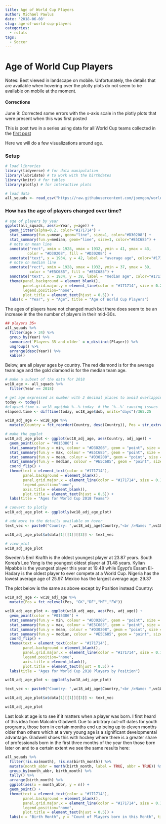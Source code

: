 ```yaml
---
title: Age of World Cup Players
author: Michael Pawlus
date: '2018-06-08'
slug: age-of-world-cup-players
categories:
  - rstats
tags:
  - Soccer
---
```


# Age of World Cup Players

Notes: Best viewed in landscape on mobile. Unfortunately, the details that are available when hovering over the plotly plots do not seem to be available on mobile at the moment. 

#### Corrections
June 9: Corrected some errors with the x-axis scale in the plotly plots that were present when this was first posted

This is post two in a series using data for all World Cup teams collected in the [first post](https://michaelpawlus.netlify.com/2018/06/05/all-world-cup-squads/)

Here we will do a few visualizations around age.

### Setup

```r
# load libraries  
library(tidyverse) # for data manipulation
library(lubridate) # to work with the birthdates
library(knitr) # for tables
library(plotly) # for interactive plots

# load data
all_squads <- read_csv("https://raw.githubusercontent.com/joemgon/worldcup2018/master/squads.csv")
```

### How has the age of players changed over time?

```r
# age of players by year
ggplot(all_squads, aes(x=Year, y=age)) +
  geom_jitter(alpha=0.2, color="#171714") +
  stat_summary(fun.y=mean, geom="line", size=1, color="#D30208") +
  stat_summary(fun.y=median, geom="line", size=1, color="#E5C685") +
  # note on mean line
  annotate("rect", xmin = 1928, xmax = 1932, ymin = 41, ymax = 43,
          color = "#D30208", fill = "#D30208") +
  annotate("text", x = 1934, y = 42, label = "average age", color="#171714", hjust = 0, size = 4) +
  # note on median line
  annotate("rect", xmin = 1928, xmax = 1932, ymin = 37, ymax = 39,
           color = "#E5C685", fill = "#E5C685") +
  annotate("text", x = 1934, y = 38, label = "median age", color="#171714", hjust = 0, size = 4) +
  theme(panel.background = element_blank(), 
        panel.grid.major.y = element_line(color = "#171714", size = 0.25), 
        legend.position="none",
        plot.title = element_text(hjust = 0.5)) + 
  labs(x = "Year", y = "Age", title = "Age of World Cup Players")
```

The ages of players have not changed much but there does seem to be an increase in the the number of players in their mid-30s.

```r
## players 35+
all_squads %>%
  filter(age > 34) %>%
  group_by(Year) %>%
  summarize(`Players 35 and older` = n_distinct(Player)) %>%
  ungroup() %>%
  arrange(desc(Year)) %>%
  kable()
```

Below, are all player ages by country. The red diamond is for the average team age and the gold diamond is for the median team age. 

```r
# make a subset of the data for 2018
wc18_age <- all_squads %>%
  filter(Year == 2018)

# get age expressed as number with 2 decimal places to avoid overlapping points
today <- today()
#elapsed.time <- wc18_age$dob %--% today  # the `%--%` causing issues
elapsed.time <- difftime(today, wc18_age$dob, units="days")/365.25

wc18_adj_age <- wc18_age %>%
  mutate(Country = fct_reorder(Country, desc(Country)), Pos = str_extract(Pos,"[:alpha:]+"), adj_age = elapsed.time)

# make the ggplot
wc18_adj_age_plot <- ggplot(wc18_adj_age, aes(Country, adj_age)) +
  geom_point(color = "#015386") + 
  stat_summary(fun.y = min, colour = "#D30208", geom = "point", size = 3, shape=21, show.legend = TRUE) +
  stat_summary(fun.y = max, colour = "#E5C685", geom = "point", size = 3, shape=21, show.legend = TRUE) +
  stat_summary(fun.y = mean, colour = "#D30208", geom = "point", size = 3, shape=23, show.legend = TRUE) +
  stat_summary(fun.y = median, colour = "#E5C685", geom = "point", size = 3, shape=23, show.legend = TRUE) +
  coord_flip() +
  theme(text = element_text(color = "#171714"),
        panel.background = element_blank(), 
        panel.grid.major.x = element_line(color = "#171714", size = 0.15), 
        legend.position="none",
        axis.title = element_blank(),
        plot.title = element_text(hjust = 0.5)) +
  labs(title = "Ages for World Cup 2018 Teams")

# convert to plotly
wc18_adj_age_plot <- ggplotly(wc18_adj_age_plot)

# add more to the details available on hover
text_vec <- paste0("Country: ",wc18_adj_age$Country,"<br />Name: ",wc18_adj_age$Player,"<br />Position: ",wc18_adj_age$Pos,"<br />Age: ",round(wc18_adj_age$adj_age,2))

wc18_adj_age_plot$x$data[1][[1]][[3]] <- text_vec

# view plot
wc18_adj_age_plot
```

Sweden's Emil Krafth is the oldest youngest player at 23.87 years. 
South Korea's Lee Yong is the youngest oldest player at 31.48 years. 
Kylian Mpabbé is the youngest player this year at 19.48 while Egypt's Essam El-Hadary is the oldest player to ever compete at a World Cup. 
Nigeria has the lowest average age of 25.97. 
Mexico has the largest average age: 29.37

The plot below is the same as above except by Position instead Country:

```r
wc18_adj_age <- wc18_adj_age %>%
  mutate(Pos = fct_relevel(Pos, "GK","DF","MF","FW"))

wc18_adj_age_plot <- ggplot(wc18_adj_age, aes(Pos, adj_age)) +
  geom_point(color = "#015386") + 
  stat_summary(fun.y = min, colour = "#D30208", geom = "point", size = 3, shape=21, show.legend = TRUE) +
  stat_summary(fun.y = max, colour = "#E5C685", geom = "point", size = 3, shape=21, show.legend = TRUE) +
  stat_summary(fun.y = mean, colour = "#D30208", geom = "point", size = 3, shape=23, show.legend = TRUE) +
  stat_summary(fun.y = median, colour = "#E5C685", geom = "point", size = 3, shape=23, show.legend = TRUE) +
  coord_flip() +
  theme(text = element_text(color = "#171714"),
        panel.background = element_blank(), 
        panel.grid.major.x = element_line(color = "#171714", size = 0.15), 
        legend.position="none",
        axis.title = element_blank(),
        plot.title = element_text(hjust = 0.5)) +
  labs(title = "Ages for World Cup 2018 Players by Position")

wc18_adj_age_plot <- ggplotly(wc18_adj_age_plot)

text_vec <- paste0("Country: ",wc18_adj_age$Country,"<br />Name: ",wc18_adj_age$Player,"<br />Position: ",wc18_adj_age$Pos,"<br />Age: ",round(wc18_adj_age$adj_age,2))

wc18_adj_age_plot$x$data[1][[1]][[3]] <- text_vec

wc18_adj_age_plot
```

Last look at age is to see if it matters when a player was born. I first heard of this idea from Malcolm Gladwell. Due to arbitrary cut-off dates for youth programs, those born in certain months end up being up to eleven months older than others which at a very young age is a significant developmental advantage. Gladwell shoes this with hockey where there is a greater share of professionals born in the first three months of the year then those born later on and to a certain extent we see the same results here:

```r
all_squads %>%
  filter(!is.na(month), !is.na(birth_month)) %>%
  mutate(month_abbr = month(birth_month, label = TRUE, abbr = TRUE)) %>%
  group_by(month_abbr, birth_month) %>%
  tally() %>%
  arrange(birth_month) %>%
  ggplot(aes(x = month_abbr, y = n)) +
  geom_point() +
  theme(text = element_text(color = "#171714"),
        panel.background = element_blank(), 
        panel.grid.major.x = element_line(color = "#171714", size = 0.15), 
        legend.position="none",
        plot.title = element_text(hjust = 0.5)) +
  labs(x = "Birth Month", y = "Count of Players born in this Month", title = "WC Players by Birth Month")
```
